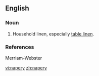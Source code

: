 ==English==

===Noun===
{{en-noun|-}}

# Household linen, especially [[table linen]].

===References===
Merriam-Webster

[[vi:napery]]
[[zh:napery]]